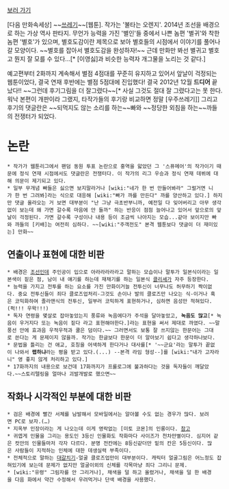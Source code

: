 [http://cartoon.media.daum.net/webtoon/view/psychic 보러 가기]

[다음 만화속세상] ~~[[쓰레기]]~~[웹툰]. 작가는 '불타는 오렌지'. 2014년 조선을 배경으로 하는 가상 역사 판타지. 무언가 능력을 가진 '별인'들 중에서 나쁜 놈편 '별귀'와 착한 놈편 '별호'가 있으며, 별호도감이란 제목으로 보아 별호들의 시점에서 이야기를 풀어나갈 모양이다. ~~별호를 잡아서 별호도감을 완성하자!~~ 근데 만화만 봐선 별귀고 별호고 뭔지 잘 모를 수 있다...[* [이영싫]과 비슷한 능력자 개그물을 노리는 것 같다.]

예고편부터 2화까지 계속해서 별점 4점대를 꾸준히 유지하고 있어서 앞날이 걱정되는 웹툰이었다, 결국 연재 후반에는 별점 5점대에 진입했다! 결국 2012년 12월 '''드디어''' 끝났다!! ~~그런데 후기그림을 더 잘그렸다~~[* 사실 그것도 절대 잘 그렸다고는 못 한다. 워낙 본편이 개판이라 그랬지, 타작가들의 후기랑 비교하면 정말 [우주쓰레기]] 그리고 후기의 댓글란은 ~~되먹지도 않는 소리를 하는~~빠와 ~~정당한 외침을 하는~~까들의 전쟁터가 되었다.

= 논란 =
 * 작가가 웹툰리그에서 팬덤 동원 투표 논란으로 홍역을 앓았던 그 '스퓨메어'의 작가이기 때문에 정식 연재 시점에서도 댓글란은 전쟁터다. 이 작가의 리그 우승과 정식 연재 데뷔에 대해 의문이 제기되고 있다.
 * 일부 무개념 빠들은 싫으면 보지말라거나 [wiki:"네가 한 번 만들어봐라" 그럴거면 니가 한 번 그려봐]라는 식으로 대응해 [wiki:"빠가 까를 만든다" 까를 양산하고 있다.] 하지만 댓글 올라오는 거 보면 대부분이 "난 그냥 극초반부니까, 예전일 다 잊어버리고 아무 생각없이 보는데 왜 가면 갈수록 마음에 안 들까" 하는 반응이 점점 늘어나고 있어서 앞으로의 앞날이 걱정된다. 가면 갈수록 구성이나 내용 등이 조금씩 나아지는 모습...같아 보이지만 빠와 까들의 [키배]는 여전히 심하다. ~~[wiki:"주객전도" 본격 웹툰보다 댓글이 더 재미있는] 만화~~

== 연출이나 표현에 대한 비판 ==
 * 배경은 [[조선]]인데 주인공이 입으로 아라라라라라고 말하는 모습이나 말투가 일본식이라는 일본색이 짙은 점, 남이 내 얘기를 하는데 재채기를 하는 일본식 [[클리셰]]가 자주 등장한다.
 * 능력을 가지고 전투를 하는 요소를 가진 만화이거늘 전투신이 너무나도 허무하기 짝이없다. 중요 전투신들이 죄다 클로즈업처리-그것도 손이나 발의 클로즈만 나오는 식-이거나 혹은 코믹화하여 졸라맨식의 전투신, 일부러 코믹하게 표현하거나, 심하면 음성만 적혀있다.(퍽!!! 우왁!!!)
 * 독자 연령을 몇살로 잡아놓았는지 풍류와 녹음에다가 주석을 달아놓았고, '''녹음도 많고'''[* 녹음이 우거지다 또는 녹음이 짙다 라고 표현해야한다.]라는 표현을 써서 제대로 까였다. ~~말풍선 안에 효과음 우적우적과 쿨은 덤이다.~~ 그러면서도 보통 잘 쓰지않는 한문어는 그대로 쓴다는 게 문제이지 않을까. 작가는 한글보다 한문이 더 알아보기 쉽다고 생각하나보다.
 * 문법을 틀리는 건 애교, 호칭을 어색하게 한다거나 대사를[* '~~군요'라는 말투가 끝없이 나와서 '''랩하냐'''라는 평을 받고 있다.(...) --본격 라임 형성--]를 [wiki:"내가 고자라니" 영 좋지 않게 처리하고 있다.]
 * 17화까지의 내용으로 보건데 17화까지가 프롤로그에 불과하다는 것을 독자들이 깨달았다.~~스토리텔링을 얼마나 괴발개발로 했으면~~

== 작화나 시각적인 부분에 대한 비판 ==
 * 검은 배경에 빨간 서체를 남발해서 모바일에서는 알아볼 수도 없는 경우가 많다. 보려면 PC로 보자.(…)
 * 지옥부 인장이라는 게 나오는데 이게 영락없는 [미토 코몬]의 인롱이다. [https://www.google.co.kr/search?q=%E6%B0%B4%E6%88%B8%E9%BB%84%E9%96%80+%E5%8D%B0%E7%B1%A0&rlz=1C1GGGE_koKR457KR457&sugexp=chrome,mod%3D12&um=1&ie=UTF-8&hl=ko&tbm=isch&source=og&sa=N&tab=wi&ei=UjFCUKKiGOL1mAWuj4GQCw&biw=1275&bih=930&sei=VTFCUOyqN-z2mAWqn4G4Dg 참고]
 * 귀엽게 인물을 그리는 용도인 3등신 인물화도 작화마다 사이즈가 천차만별이다. 심지어 같은 컷안의 인물들마저 각자 다르다. 분명 전칸에는 8등신같더만 밑의 칸은 5등신이다. 많은 사람들이 지적하는 인체에 대한 데생실력 부족이다. 
 * 전체적으로 말하는 [[대갈치기]]-얼굴 클로즈업만이 대부분이다. 캐릭터 얼굴그림은 어느정도 잡혀있기에 보는데 문제가 없지만 얼굴이외의 신체를 각목마냥 죄다 그리니 문제. 
 * [wiki:"유령" 그림자를 안 그리거나], 채색을 덜 하고 올렸거나, 채색을 덜 한 배경을 다음 화에서 약간 수정해서 우려먹거나 단색 배경을 사용했다.


